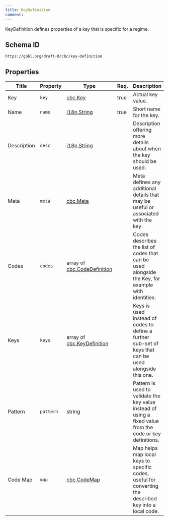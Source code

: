 ```yaml
---
title: KeyDefinition
comment: 
---
```


KeyDefinition defines properties of a key that is specific for a regime.

## Schema ID

`https://gobl.org/draft-0/cbc/key-definition`

## Properties

| Title       | Property  | Type                                                        | Req. | Description                                                                                                |
|-------------|-----------|-------------------------------------------------------------|------|------------------------------------------------------------------------------------------------------------|
| Key         | `key`     | [cbc.Key](/draft-0/cbc/key)                                 | true | Actual key value.                                                                                          |
| Name        | `name`    | [i18n.String](/draft-0/i18n/string)                         | true | Short name for the key.                                                                                    |
| Description | `desc`    | [i18n.String](/draft-0/i18n/string)                         |      | Description offering more details about when the key should be used.                                       |
| Meta        | `meta`    | [cbc.Meta](/draft-0/cbc/meta)                               |      | Meta defines any additional details that may be useful or associated with the key.                         |
| Codes       | `codes`   | array of [cbc.CodeDefinition](/draft-0/cbc/code_definition) |      | Codes describes the list of codes that can be used alongside the Key, for example with identities.         |
| Keys        | `keys`    | array of [cbc.KeyDefinition](/draft-0/cbc/key_definition)   |      | Keys is used instead of codes to define a further sub-set of keys that can be used alongside this one.     |
| Pattern     | `pattern` | string                                                      |      | Pattern is used to validate the key value instead of using a fixed value from the code or key definitions. |
| Code Map    | `map`     | [cbc.CodeMap](/draft-0/cbc/code_map)                        |      | Map helps map local keys to specific codes, useful for converting the described key into a local code.     |

